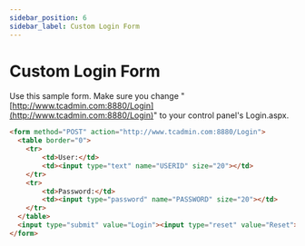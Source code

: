 ```yaml
---
sidebar_position: 6
sidebar_label: Custom Login Form
---
```


# Custom Login Form

Use this sample form. Make sure you change "[http://www.tcadmin.com:8880/Login](http://www.tcadmin.com:8880/Login)" to your control panel's Login.aspx.

```html
<form method="POST" action="http://www.tcadmin.com:8880/Login">
  <table border="0">
    <tr>
        <td>User:</td>
        <td><input type="text" name="USERID" size="20"></td>
    </tr>
    <tr>
        <td>Password:</td>
        <td><input type="password" name="PASSWORD" size="20"></td>
    </tr>
  </table>
  <input type="submit" value="Login"><input type="reset" value="Reset">
</form>
```